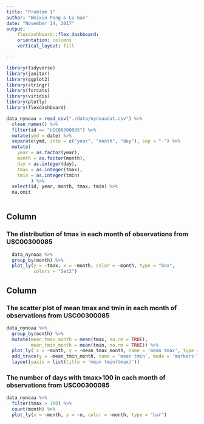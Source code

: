 ```yaml
---
title: "Problem 1"
author: "Weixin Peng & Lu Gan"
date: "November 14, 2017"
output: 
    flexdashboard::flex_dashboard:
    orientation: columns
    vertical_layout: fill

---
```


```r
library(tidyverse)
library(janitor)
library(ggplot2)
library(stringr)
library(forcats)
library(viridis)
library(plotly)
library(flexdashboard)
```
```r
data_nynoaa = read_csv("./data/nynoaadat.csv") %>%
  clean_names() %>%
  filter(id == "USC00300085") %>%
  mutate(ymd = date) %>%
  separate(ymd, into = c("year", "month", "day"), sep = "-") %>%
  mutate(
    year = as.factor(year),
    month = as.factor(month),     
    day = as.integer(day),
    tmax = as.integer(tmax),
    tmin = as.integer(tmin)
         ) %>%
  select(id, year, month, tmax, tmin) %>%
  na.omit 
  
```
Column {data-width=650}
-----------------------------------------------------------------------

### The distribution of tmax in each month of observations from USC00300085

```r
  data_nynoaa %>%
  group_by(month) %>%
  plot_ly(y = ~tmax, x = ~month, color = ~month, type = "box",
          colors = "Set2")
```

Column {data-width=350}
-----------------------------------------------------------------------

### The scatter plot of mean tmax and tmin in each month of observations from USC00300085

```r
data_nynoaa %>%
  group_by(month) %>%
  mutate(mean_tmax_month = mean(tmax, na.rm = TRUE),
         mean_tmin_month = mean(tmin, na.rm = TRUE)) %>%
  plot_ly( x = ~month, y = ~mean_tmax_month, name = 'mean tmax', type = 'scatter', mode = 'markers') %>%
  add_trace(y = ~mean_tmin_month, name = 'mean tmin', mode = 'markers') %>% 
  layout(yaxis = list(title = 'mean tmin(tmax)'))
```

### The number of days with tmax>100 in each month of observations from USC00300085

```r
data_nynoaa %>% 
  filter(tmax > 100) %>% 
  count(month) %>% 
  plot_ly(x = ~month, y = ~n, color = ~month, type = "bar") 
```



